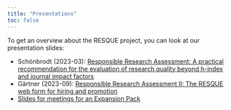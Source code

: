 ```yaml
---
title: "Presentations"
toc: false
---
```


To get an overview about the RESQUE project, you can look at our presentation slides:

- Schönbrodt (2023-03): [Responsible Research Assessment: A practical recommendation for the evaluation of research quality beyond h-index and journal impact factors](./presentations/Schoenbrodt-2023-03-Responsible_Research_Assessment.pdf)
- Gärtner (2023-09): [Responsible Research Assessment II: The RESQUE web form for hiring and promotion](./presentations/Gaertner-2023-09-Responsible_Research_Assessment_II.pdf)
- [Slides for meetings for an Expansion Pack](presentations/RESQUE_Expansion_Pack_Meeting.pdf)
